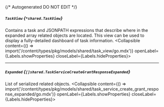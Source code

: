 {/* Autogenerated DO NOT EDIT  */}

##### `TaskView` *{`*shared.TaskView`}*
Contains a task and JSONPATH expressions that describe where in the expanded array related objects are located. This view can be used to display a fully\-detailed dashboard of task information.
<Collapsible content={() => import('/content/types/pkg/models/shared/task_view/go.mdx')} openLabel={Labels.showProperties} closeLabel={Labels.hideProperties}>
</Collapsible>

---
##### `Expanded` *{`[]shared.TaskServiceCreateGrantResponseExpanded`}*
List of serialized related objects.
<Collapsible content={() => import('/content/types/pkg/models/shared/task_service_create_grant_response_expanded/go.mdx')} openLabel={Labels.showProperties} closeLabel={Labels.hideProperties}>
</Collapsible>


